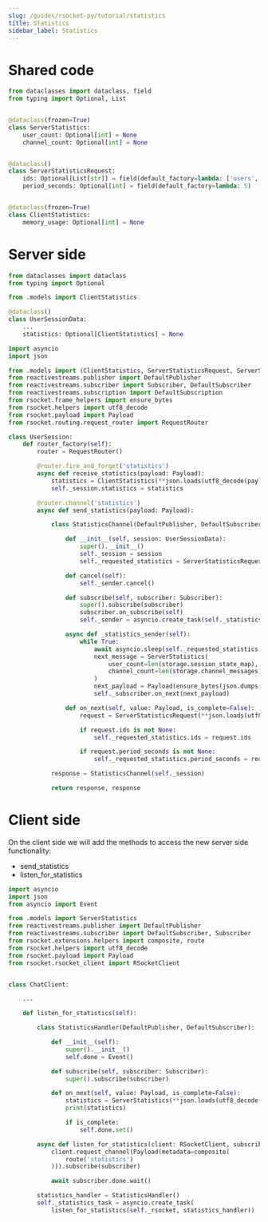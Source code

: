 ```yaml
---
slug: /guides/rsocket-py/tutorial/statistics
title: Statistics
sidebar_label: Statistics
---
```

# Shared code

```py
from dataclasses import dataclass, field
from typing import Optional, List


@dataclass(frozen=True)
class ServerStatistics:
    user_count: Optional[int] = None
    channel_count: Optional[int] = None


@dataclass()
class ServerStatisticsRequest:
    ids: Optional[List[str]] = field(default_factory=lambda: ['users', 'channels'])
    period_seconds: Optional[int] = field(default_factory=lambda: 5)


@dataclass(frozen=True)
class ClientStatistics:
    memory_usage: Optional[int] = None
```

# Server side

```py
from dataclasses import dataclass
from typing import Optional

from .models import ClientStatistics

@dataclass()
class UserSessionData:
    ...
    statistics: Optional[ClientStatistics] = None
```

```py
import asyncio
import json

from .models import (ClientStatistics, ServerStatisticsRequest, ServerStatistics)
from reactivestreams.publisher import DefaultPublisher
from reactivestreams.subscriber import Subscriber, DefaultSubscriber
from reactivestreams.subscription import DefaultSubscription
from rsocket.frame_helpers import ensure_bytes
from rsocket.helpers import utf8_decode
from rsocket.payload import Payload
from rsocket.routing.request_router import RequestRouter

class UserSession:
    def router_factory(self):
        router = RequestRouter()

        @router.fire_and_forget('statistics')
        async def receive_statistics(payload: Payload):
            statistics = ClientStatistics(**json.loads(utf8_decode(payload.data)))
            self._session.statistics = statistics

        @router.channel('statistics')
        async def send_statistics(payload: Payload):

            class StatisticsChannel(DefaultPublisher, DefaultSubscriber, DefaultSubscription):

                def __init__(self, session: UserSessionData):
                    super().__init__()
                    self._session = session
                    self._requested_statistics = ServerStatisticsRequest()

                def cancel(self):
                    self._sender.cancel()

                def subscribe(self, subscriber: Subscriber):
                    super().subscribe(subscriber)
                    subscriber.on_subscribe(self)
                    self._sender = asyncio.create_task(self._statistics_sender())

                async def _statistics_sender(self):
                    while True:
                        await asyncio.sleep(self._requested_statistics.period_seconds)
                        next_message = ServerStatistics(
                            user_count=len(storage.session_state_map),
                            channel_count=len(storage.channel_messages)
                        )
                        next_payload = Payload(ensure_bytes(json.dumps(next_message.__dict__)))
                        self._subscriber.on_next(next_payload)

                def on_next(self, value: Payload, is_complete=False):
                    request = ServerStatisticsRequest(**json.loads(utf8_decode(value.data)))

                    if request.ids is not None:
                        self._requested_statistics.ids = request.ids

                    if request.period_seconds is not None:
                        self._requested_statistics.period_seconds = request.period_seconds

            response = StatisticsChannel(self._session)

            return response, response
```

# Client side

On the client side we will add the methods to access the new server side functionality:
- send_statistics
- listen_for_statistics

```py
import asyncio
import json
from asyncio import Event

from .models import ServerStatistics
from reactivestreams.publisher import DefaultPublisher
from reactivestreams.subscriber import DefaultSubscriber, Subscriber
from rsocket.extensions.helpers import composite, route
from rsocket.helpers import utf8_decode
from rsocket.payload import Payload
from rsocket.rsocket_client import RSocketClient


class ChatClient:

    ...

    def listen_for_statistics(self):

        class StatisticsHandler(DefaultPublisher, DefaultSubscriber):

            def __init__(self):
                super().__init__()
                self.done = Event()

            def subscribe(self, subscriber: Subscriber):
                super().subscribe(subscriber)

            def on_next(self, value: Payload, is_complete=False):
                statistics = ServerStatistics(**json.loads(utf8_decode(value.data)))
                print(statistics)

                if is_complete:
                    self.done.set()

        async def listen_for_statistics(client: RSocketClient, subscriber):
            client.request_channel(Payload(metadata=composite(
                route('statistics')
            ))).subscribe(subscriber)

            await subscriber.done.wait()

        statistics_handler = StatisticsHandler()
        self._statistics_task = asyncio.create_task(
            listen_for_statistics(self._rsocket, statistics_handler))
```
